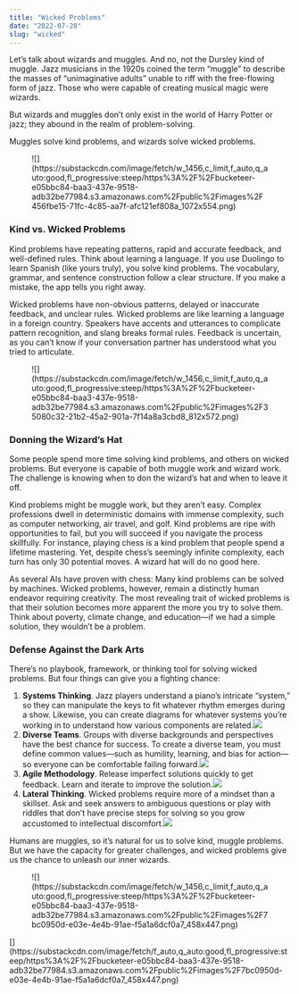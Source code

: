 ```yaml
---
title: "Wicked Problems"
date: "2022-07-28"
slug: "wicked"
---
```


Let’s talk about wizards and muggles. And no, not the Dursley kind of muggle. Jazz musicians in the 1920s coined the term “muggle” to describe the masses of “unimaginative adults” unable to riff with the free-flowing form of jazz. Those who were capable of creating musical magic were wizards.

But wizards and muggles don’t only exist in the world of Harry Potter or jazz; they abound in the realm of problem-solving.

Muggles solve kind problems, and wizards solve wicked problems.

<div class="wp-block-image"><figure class="aligncenter">![](https://substackcdn.com/image/fetch/w_1456,c_limit,f_auto,q_auto:good,fl_progressive:steep/https%3A%2F%2Fbucketeer-e05bbc84-baa3-437e-9518-adb32be77984.s3.amazonaws.com%2Fpublic%2Fimages%2F456fbe15-71fc-4c85-aa7f-afc121ef808a_1072x554.png)</figure></div>

### Kind vs. Wicked Problems

Kind problems have repeating patterns, rapid and accurate feedback, and well-defined rules. Think about learning a language. If you use Duolingo to learn Spanish (like yours truly), you solve kind problems. The vocabulary, grammar, and sentence construction follow a clear structure. If you make a mistake, the app tells you right away.

Wicked problems have non-obvious patterns, delayed or inaccurate feedback, and unclear rules. Wicked problems are like learning a language in a foreign country. Speakers have accents and utterances to complicate pattern recognition, and slang breaks formal rules. Feedback is uncertain, as you can’t know if your conversation partner has understood what you tried to articulate.

<div class="wp-block-image"><figure class="aligncenter">![](https://substackcdn.com/image/fetch/w_1456,c_limit,f_auto,q_auto:good,fl_progressive:steep/https%3A%2F%2Fbucketeer-e05bbc84-baa3-437e-9518-adb32be77984.s3.amazonaws.com%2Fpublic%2Fimages%2F35080c32-21b2-45a2-901a-7f14a8a3cbd8_812x572.png)</figure></div>

### Donning the Wizard’s Hat

Some people spend more time solving kind problems, and others on wicked problems. But everyone is capable of both muggle work and wizard work. The challenge is knowing when to don the wizard’s hat and when to leave it off.

Kind problems might be muggle work, but they aren’t easy. Complex professions dwell in deterministic domains with immense complexity, such as computer networking, air travel, and golf. Kind problems are ripe with opportunities to fail, but you will succeed if you navigate the process skillfully. For instance, playing chess is a kind problem that people spend a lifetime mastering. Yet, despite chess’s seemingly infinite complexity, each turn has only 30 potential moves. A wizard hat will do no good here.

As several AIs have proven with chess: Many kind problems can be solved by machines. Wicked problems, however, remain a distinctly human endeavor requiring creativity. The most revealing trait of wicked problems is that their solution becomes more apparent the more you try to solve them. Think about poverty, climate change, and education—if we had a simple solution, they wouldn’t be a problem.

### Defense Against the Dark Arts

There’s no playbook, framework, or thinking tool for solving wicked problems. But four things can give you a fighting chance:

1. **Systems Thinking**. Jazz players understand a piano’s intricate “system,” so they can manipulate the keys to fit whatever rhythm emerges during a show. Likewise, you can create diagrams for whatever systems you’re working in to understand how various components are related.![](https://substackcdn.com/image/fetch/w_1456,c_limit,f_auto,q_auto:good,fl_progressive:steep/https%3A%2F%2Fbucketeer-e05bbc84-baa3-437e-9518-adb32be77984.s3.amazonaws.com%2Fpublic%2Fimages%2Fdebec9f1-e094-4fec-84f2-cca1b3f3fff9_964x546.png)[](https://substackcdn.com/image/fetch/f_auto,q_auto:good,fl_progressive:steep/https%3A%2F%2Fbucketeer-e05bbc84-baa3-437e-9518-adb32be77984.s3.amazonaws.com%2Fpublic%2Fimages%2Fdebec9f1-e094-4fec-84f2-cca1b3f3fff9_964x546.png)
2. **Diverse Teams**. Groups with diverse backgrounds and perspectives have the best chance for success. To create a diverse team, you must define common values—such as humility, learning, and bias for action—so everyone can be comfortable failing forward.![](https://substackcdn.com/image/fetch/w_1456,c_limit,f_auto,q_auto:good,fl_progressive:steep/https%3A%2F%2Fbucketeer-e05bbc84-baa3-437e-9518-adb32be77984.s3.amazonaws.com%2Fpublic%2Fimages%2Ffbde349b-a253-432d-9a8f-77bdeb876427_1066x581.png)[](https://substackcdn.com/image/fetch/f_auto,q_auto:good,fl_progressive:steep/https%3A%2F%2Fbucketeer-e05bbc84-baa3-437e-9518-adb32be77984.s3.amazonaws.com%2Fpublic%2Fimages%2Ffbde349b-a253-432d-9a8f-77bdeb876427_1066x581.png)
3. **Agile Methodology**. Release imperfect solutions quickly to get feedback. Learn and iterate to improve the solution.![](https://substackcdn.com/image/fetch/w_1456,c_limit,f_auto,q_auto:good,fl_progressive:steep/https%3A%2F%2Fbucketeer-e05bbc84-baa3-437e-9518-adb32be77984.s3.amazonaws.com%2Fpublic%2Fimages%2F69cd2532-089f-41e6-b109-38f3e5077bef_1164x303.png)[](https://substackcdn.com/image/fetch/f_auto,q_auto:good,fl_progressive:steep/https%3A%2F%2Fbucketeer-e05bbc84-baa3-437e-9518-adb32be77984.s3.amazonaws.com%2Fpublic%2Fimages%2F69cd2532-089f-41e6-b109-38f3e5077bef_1164x303.png)
4. **Lateral Thinking**. Wicked problems require more of a mindset than a skillset. Ask and seek answers to ambiguous questions or play with riddles that don’t have precise steps for solving so you grow accustomed to intellectual discomfort.![](https://substackcdn.com/image/fetch/w_1456,c_limit,f_auto,q_auto:good,fl_progressive:steep/https%3A%2F%2Fbucketeer-e05bbc84-baa3-437e-9518-adb32be77984.s3.amazonaws.com%2Fpublic%2Fimages%2Fdeee84af-989c-4f2e-989a-25687f3ee317_713x505.png)[](https://substackcdn.com/image/fetch/f_auto,q_auto:good,fl_progressive:steep/https%3A%2F%2Fbucketeer-e05bbc84-baa3-437e-9518-adb32be77984.s3.amazonaws.com%2Fpublic%2Fimages%2Fdeee84af-989c-4f2e-989a-25687f3ee317_713x505.png)

Humans are muggles, so it’s natural for us to solve kind, muggle problems. But we have the capacity for greater challenges, and wicked problems give us the chance to unleash our inner wizards.

<div class="wp-block-image"><figure class="aligncenter">![](https://substackcdn.com/image/fetch/w_1456,c_limit,f_auto,q_auto:good,fl_progressive:steep/https%3A%2F%2Fbucketeer-e05bbc84-baa3-437e-9518-adb32be77984.s3.amazonaws.com%2Fpublic%2Fimages%2F7bc0950d-e03e-4e4b-91ae-f5a1a6dcf0a7_458x447.png)</figure></div>[](https://substackcdn.com/image/fetch/f_auto,q_auto:good,fl_progressive:steep/https%3A%2F%2Fbucketeer-e05bbc84-baa3-437e-9518-adb32be77984.s3.amazonaws.com%2Fpublic%2Fimages%2F7bc0950d-e03e-4e4b-91ae-f5a1a6dcf0a7_458x447.png)